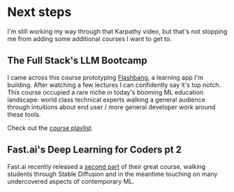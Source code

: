 # Next steps

I'm still working my way through that Karpathy video, but that's not stopping me from adding some additional courses I want to get to.

## The Full Stack's LLM Bootcamp

I came across this course prototyping [Flashbang](https://flashbang.school), a learning app I'm building. After watching a few lectures I can confidently say it's top notch. This course occupied a rare niche in today's booming ML education landscape: world class technical experts walking a general audience through intuitions about end user / more general developer work around these tools.

Check out the [course playlist](https://www.youtube.com/playlist?list=PL1T8fO7ArWleyIqOy37OVXsP4hFXymdOZ).

## Fast.ai's Deep Learning for Coders pt 2

Fast.ai recently released a [second part](https://course.fast.ai/Lessons/part2.html) of their great course, walking students through Stable Diffusion and in the meantime touching on many undercovered aspects of contemporary ML.
